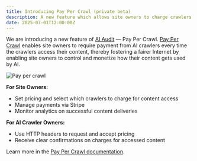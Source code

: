 ```yaml
---
title: Introducing Pay Per Crawl (private beta)
description: A new feature which allows site owners to charge crawlers for access to their content
date: 2025-07-01T12:00:00Z
---
```


We are introducing a new feature of [AI Audit](/ai-audit/) — Pay Per Crawl. [Pay Per Crawl](/ai-audit/features/pay-per-crawl/what-is-pay-per-crawl/) enables site owners to require payment from AI crawlers every time the crawlers access their content, thereby fostering a fairer Internet by enabling site owners to control and monetize how their content gets used by AI.

![Pay per crawl](~/assets/images/changelog/ai-audit/pay-per-crawl.png)

**For Site Owners:**
- Set pricing and select which crawlers to charge for content access
- Manage payments via Stripe
- Monitor analytics on successful content deliveries

**For AI Crawler Owners:**
- Use HTTP headers to request and accept pricing
- Receive clear confirmations on charges for accessed content

Learn more in the [Pay Per Crawl documentation](/ai-audit/features/pay-per-crawl/what-is-pay-per-crawl/).
